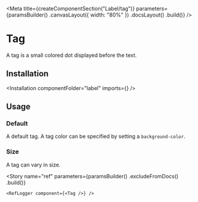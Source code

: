 
<Meta
    title={createComponentSection("Label/tag")}
    parameters={paramsBuilder()
        .canvasLayout({ width: "80%" })
        .docsLayout(<ReactComponentsLayout semanticPath="/elements/label" />)
        .build()}
/>

# Tag

A tag is a small colored dot displayed before the text.

## Installation

<Installation componentFolder="label" imports={<Imports />} />

## Usage

### Default

A default tag. A tag color can be specified by setting a `background-color`.

<Preview>
    <Story name="default">
        <Tag className="bg-marine-500" />
    </Story>
</Preview>

### Size

A tag can vary in size.

<Preview>
    <Story name="size">
        <div className="flex items-end items-space-between">
            <Tag size="mini" className="bg-marine-500" />
            <Tag size="tiny" className="bg-marine-500" />
            <Tag size="small" className="bg-marine-500" />
            <Tag size="medium" className="bg-marine-500" />
            <Tag size="large" className="bg-marine-500" />
            <Tag size="big" className="bg-marine-500" />
            <Tag size="huge" className="bg-marine-500" />
            <Tag size="massive" className="bg-marine-500" />
        </div>
    </Story>
</Preview>

<Story
    name="ref"
    parameters={paramsBuilder()
        .excludeFromDocs()
        .build()}
>
    <RefLogger component={<Tag />} />
</Story>


